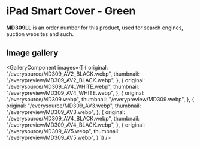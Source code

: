 
# iPad Smart Cover - Green

<Callout type='info' emoji='👉🏻'>**MD309LL** is an order number for this product, used for search engines, auction websites and such.</Callout>

## Image gallery

<GalleryComponent
    images={[
      {
        original: "/everysource/MD309_AV2_BLACK.webp",
        thumbnail: "/everypreview/MD309_AV2_BLACK.webp",
      },
      {
        original: "/everysource/MD309_AV4_WHITE.webp",
        thumbnail: "/everypreview/MD309_AV4_WHITE.webp",
      },
      {
        original: "/everysource/MD309.webp",
        thumbnail: "/everypreview/MD309.webp",
      },
      {
        original: "/everysource/MD309_AV3.webp",
        thumbnail: "/everypreview/MD309_AV3.webp",
      },
      {
        original: "/everysource/MD309_AV4_BLACK.webp",
        thumbnail: "/everypreview/MD309_AV4_BLACK.webp",
      },
      {
        original: "/everysource/MD309_AV5.webp",
        thumbnail: "/everypreview/MD309_AV5.webp",
      }
    ]}
  />
